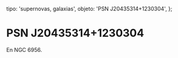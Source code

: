 
  tipo: 'supernovas, galaxias',
  objeto: 'PSN J20435314+1230304',
};

# PSN J20435314+1230304

En NGC 6956.

<Imagen
  src="registro/psn-j20435314-1230304_20150712_psn-j204353141230304ngc6956.jpg"
  fecha="20150712"
/>